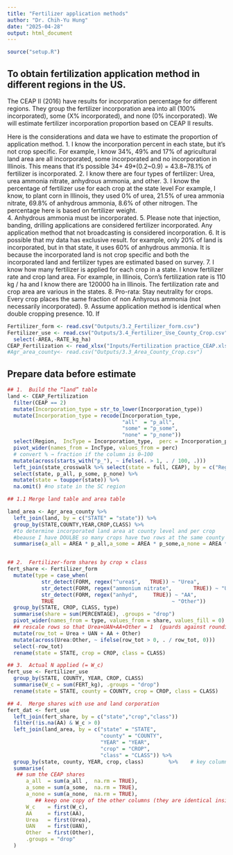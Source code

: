 ```yaml
---
title: "Fertilizer application methods"
author: "Dr. Chih-Yu Hung"
date: "2025-04-28"
output: html_document
---
```


```r
source("setup.R")
```

## To obtain fertilization application method in different regions in the US. 

The CEAP II (2016) have results for incorporation percentage for different regions. 
They group the fertilizer incorporation area into all (100% incorporated), some (X% incorporated), and none (0% incorporated). We will estimate fertilizer incorporation proportion based on CEAP II results. 

Here is the considerations and data we have to estimate the proportion of application method. 
1. I know the incorporation percent in each state, but it's not crop specific. 
For example, I know 34%, 49% and 17% of agricultural land area are all incorporated, some incorporated and no incorporation in Illinois. This means that it's possible 34+ 49*(0.2~0.9) = 43.8~78.1% of fertilizer is incorporated.
2. I know there are four types of fertilizer: Urea, urea ammonia nitrate, anhydrous ammonia, and other.
3. I know the percentage of fertilizer use for each crop at the state level
For example, I know, to plant corn in Illinois, they used 0% of urea, 21.5% of urea ammonia nitrate, 69.8% of anhydrous ammonia, 8.6% of other nitrogen. The percentage here is based on fertilizer weight.  
4. Anhydrous ammonia must be incorporated. 
5. Please note that injection, banding, drilling applications are considered fertilizer incorporated. Any application method that not broadcasting is considered incorporation. 
6. It is possible that my data has exclusive result. for example, only 20% of land is incorporated, but in that state, it uses 60% of anhydrous ammonia. It is because the incorporated land is not crop specific and both the incorporated land and fertilizer types are estimated based on survey. 
7. I know how many fertilizer is applied for each crop in a state. I know fertilizer rate and crop land area. For example, in Illinois, Corn's fertilization rate is 110 kg / ha and I know there are 120000 ha in Illinois. The fertilization rate and crop area are various in the states. 
8. Pro-rata: Stay neutrality for crops. Every crop places the same fraction of non Anhyrous ammonia (not necessarily incorporated). 
9. Assume application method is identical when double cropping presence.
10. If 

```r
Fertilizer_form <- read.csv("Outputs/3.2_Fertilizer_form.csv")
Fertilizer_use <- read.csv("Outputs/3.4_Fertilizer_Use_County_Crop.csv") %>%
  select(-AREA,-RATE_kg_ha)
CEAP_Fertilization <- read_xlsx("Inputs/Fertilization practice_CEAP.xlsx")
#Agr_area_county<- read.csv("Outputs/3.3_Area_County_Crop.csv")
```


## Prepare data before estimate


```r

## 1.  Build the “land” table
land <- CEAP_Fertilization                                                    %>%
  filter(CEAP == 2)                                                           %>% # keep only CEAP-2 rows
  mutate(Incorporation_type = str_to_lower(Incorporation_type))               %>%
  mutate(Incorporation_type = recode(Incorporation_type,
                                     "all"  = "p_all",
                                     "some" = "p_some",
                                     "none" = "p_none"))                      %>%
  select(Region,  IncType = Incorporation_type,  perc = Incorporation_percent) %>%
  pivot_wider(names_from = IncType, values_from = perc)                       %>%
  # convert % → fraction if the column is 0–100
  mutate(across(starts_with("p_"), ~ ifelse(. > 1, . / 100, .)))              %>%
  left_join(state_crosswalk %>% select(state = full, CEAP), by = c("Region"= "CEAP"))  %>%
  select(state, p_all, p_some, p_none) %>%
  mutate(state = toupper(state)) %>%
  na.omit() #no state in the SC region

## 1.1 Merge land table and area table

land_area <- Agr_area_county %>%
  left_join(land, by = c("STATE" = "state")) %>% 
  group_by(STATE,COUNTY,YEAR,CROP,CLASS) %>%
  #to determine incorporated land area at county level and per crop
  #beause I have DOULBE so many crops have two rows at the same county and year. NEED to FIX
  summarise(a_all = AREA * p_all,a_some = AREA * p_some,a_none = AREA * p_none, .groups = "drop") 


## 2.  Fertilizer-form shares by crop × class 
fert_share <- Fertilizer_form                                                 %>%
  mutate(type = case_when(
           str_detect(FORM, regex("^urea$",   TRUE)) ~ "Urea",
           str_detect(FORM, regex("ammonium nitrate",       TRUE)) ~ "UAN",
           str_detect(FORM, regex("anhyd",     TRUE)) ~ "AA",
           TRUE                                      ~ "Other"))             %>%
  group_by(STATE, CROP, CLASS, type)                                          %>%
  summarise(share = sum(PERCENTAGE), .groups = "drop")                        %>%
  pivot_wider(names_from = type, values_from = share, values_fill = 0)        %>%
  ## rescale rows so that Urea+UAN+AA+Other = 1  (guards against rounding)
  mutate(row_tot = Urea + UAN + AA + Other)                                   %>%
  mutate(across(Urea:Other, ~ ifelse(row_tot > 0, . / row_tot, 0)))           %>%
  select(-row_tot)                                                            %>%
  rename(state = STATE, crop = CROP, class = CLASS)

## 3.  Actual N applied (= W_c)
fert_use <- Fertilizer_use                                                    %>%
  group_by(STATE, COUNTY, YEAR, CROP, CLASS)                                        %>% # all years identical wrt method
  summarise(W_c = sum(FERT_kg), .groups = "drop")                             %>%
  rename(state = STATE, county = COUNTY, crop = CROP, class = CLASS)

## 4.  Merge shares with use and land corporation
fert_dat <- fert_use                                                       %>%
  left_join(fert_share, by = c("state","crop","class"))                    %>%
  filter(!is.na(AA) & W_c > 0)                                             %>%
  left_join(land_area, by = c("state" = "STATE",
                              "county" = "COUNTY",
                              "YEAR" = "YEAR",
                              "crop" = "CROP",
                              "class" = "CLASS")) %>%
  group_by(state, county, YEAR, crop, class)        %>%    # key columns
  summarise(
   ## sum the CEAP shares
      a_all  = sum(a_all ,  na.rm = TRUE),
      a_some = sum(a_some,  na.rm = TRUE),
      a_none = sum(a_none,  na.rm = TRUE),
         ## keep one copy of the other columns (they are identical inside group)
      W_c    = first(W_c),
      AA     = first(AA),
      Urea   = first(Urea),
      UAN    = first(UAN),
      Other  = first(Other),
      .groups = "drop"
  )
```


```{}



```